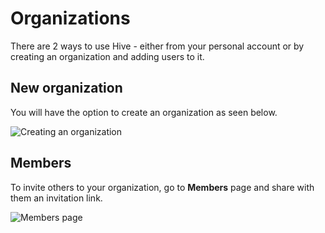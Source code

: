 
# Organizations

There are 2 ways to use Hive - either from your personal account or by creating an organization and adding users to it.

## New organization

You will have the option to create an organization as seen below.

![Creating an organization](../../public/create-an-organization-button.png)

## Members

To invite others to your organization, go to **Members** page and share with them an invitation link.

![Members page](../../public/members-screenshot.png)
